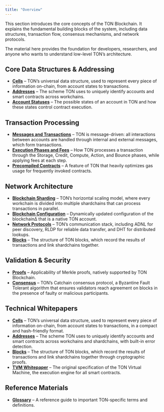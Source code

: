 ```yaml
---
title: "Overview"
---
```



This section introduces the core concepts of the TON Blockchain. It explains the fundamental building blocks of the system, including data structures, transaction flow, consensus mechanisms, and network protocols.

<Aside>
  The material here provides the foundation for developers, researchers, and anyone who wants to understand low-level TON’s architecture.
</Aside>

## Core Data Structures & Addressing

- **[Cells](/tvm/serialization/cells)** – TON’s universal data structure, used to represent every piece of information on-chain, from account states to transactions.
- **[Addresses](/ton/addresses/address-formats)** – The scheme TON uses to uniquely identify accounts and smart contracts across workchains.
- **[Account Statuses](/ton/statuses)** – The possible states of an account in TON and how these states control contract execution.

## Transaction Processing

- **[Messages and Transactions](/ton/transaction)** – TON is message-driven: all interactions between accounts are handled through internal and external messages, which form transactions.
- **[Execution Phases and Fees](/ton/phases-and-fees)** – How TON processes a transaction through the Storage, Credit, Compute, Action, and Bounce phases, while applying fees at each step.
- **[Precompiled Contracts](/ton/precompiled)** – A feature of TON that heavily optimizes gas usage for frequently invoked contracts.

## Network Architecture

- **[Blockchain Sharding](/ton/shards)** – TON’s horizontal scaling model, where every workchain is divided into multiple shardchains that can process transactions in parallel.
- **[Blockchain Configuration](/ton/config)** – Dynamically updated configuration of the blockchain∆ that is a native TON account.
- **[Network Protocols](/ton/network)** – TON’s communication stack, including ADNL for peer discovery, RLDP for reliable data transfer, and DHT for distributed lookups.
- **[Blocks](/ton/blocks)** – The structure of TON blocks, which record the results of transactions and link shardchains together.

## Validation & Security

- **[Proofs](/ton/proofs)** – Applicability of Merkle proofs, natively supported by TON Blockchain.
- **[Consensus](/ton/consensus)** – TON’s Catchain consensus protocol, a Byzantine Fault Tolerant algorithm that ensures validators reach agreement on blocks in the presence of faulty or malicious participants.

## Technical Whitepapers

- **[Cells](/ton/cells/boc)** – TON’s universal data structure, used to represent every piece of information on-chain, from account states to transactions, in a compact and hash-friendly format.
- **[Addresses](/ton/addresses/addresses-general-info)** – The scheme TON uses to uniquely identify accounts and smart contracts across workchains and shardchains, with built-in error detection.
- **[Blocks](/ton/tblkch)** – The structure of TON blocks, which record the results of transactions and link shardchains together through cryptographic proofs.
- **[TVM Whitepaper](/ton/tvm)** – The original specification of the TON Virtual Machine, the execution engine for all smart contracts.

## Reference Materials

- **[Glossary](/ton/glossary)** – A reference guide to important TON-specific terms and definitions.
